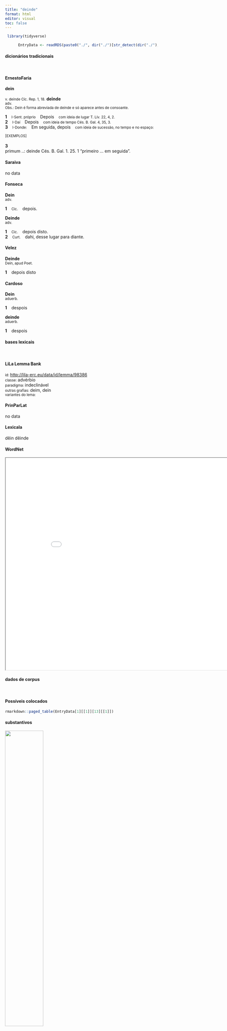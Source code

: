 ```yaml
---
title: "deinde"
format: html
editor: visual
toc: false
---
```



```r
 library(tidyverse) 

      EntryData <- readRDS(paste0("./", dir("./")[str_detect(dir("./"), "_xx100-101-105-110-100-101xx_.rds")]))

```


#### dicionários tradicionais

&emsp;




::: panel-tabset

#### ErnestoFaria

<b>dein</b> <br> <small></small> <br> <small>v. deínde Cíc. Rep. 1, 18.</small> 
 <b>deīnde</b> <br> <small>adv.</small> <br> <small>Obs.: Dein é forma abreviada de deinde e só aparece antes de consoante.</small>   <p> <b>1</b> &ensp; <small>I-Sent. próprio</small> &ensp; Depois &ensp; <small>com ideia de lugar T. Lív. 22, 4, 2.</small> <br> <b>2</b> &ensp; <small>I-Daí</small> &ensp; Depois &ensp; <small>com ideia de tempo Cés. B. Gal. 4, 35, 3.</small> <br> <b>3</b> &ensp; <small>I-Donde:</small> &ensp; Em seguida, depois &ensp; <small>com ideia de sucessão, no tempo e no espaço:</small> </p>   <p><small>[EXEMPLOS]</small><br> <br><b>3</b><br>primum ..: deinde Cés. B. Gal. 1. 25. 1 “primeiro ... em seguida”. </p>




#### Saraiva

no data




#### Fonseca

<b>Dein</b> <br> <small>adv.</small>   <p> <b>1</b> &ensp; <small>Cic.</small> &ensp; depois. </p> 
 <b>Deinde</b> <br> <small>adv.</small>   <p> <b>1</b> &ensp; <small>Cic.</small> &ensp; depois disto. <br> <b>2</b> &ensp; <small>Curt.</small> &ensp; dahi, desse lugar para diante. </p>




#### Velez

<b>Deinde</b> <br> <small>Dein, apud Poet.</small>   <p> <b>1</b> &ensp; depois disto </p>




#### Cardoso

<b>Dein</b> <br> <small>aduerb.</small>   <p> <b>1</b> &ensp; despois </p> 
 <b>deinde</b> <br> <small>aduerb.</small>   <p> <b>1</b> &ensp; despois </p>


:::



#### bases lexicais

&emsp;






::: panel-tabset

#### LiLa Lemma Bank

<small> id: </small> <a href=' http://lila-erc.eu/data/id/lemma/98386 ' target="_blank"> http://lila-erc.eu/data/id/lemma/98386 </a> <br>
<small> classe: </small> advérbio    <br>
<small> paradigma: </small> indeclinável <br>
<small> outras grafias: </small> deim, dein <br>
<small> variantes do lema: </small>  <br>





#### PrinParLat

no data




#### Lexicala

dĕin 
 dĕinde




#### WordNet

<iframe width='900' height='700' src='Media/Tree__xx100-101-105-110-100-101xx__sem_type_lexemes_pt.html'>

</iframe>


:::



#### dados de corpus

&emsp;




::: panel-tabset

#### Possíveis colocados

```r

rmarkdown::paged_table(EntryData[1][[1]][13][[1]])

```


#### substantivos

![](./Media/wordcloud__xx100-101-105-110-100-101xx__BY_collocate_scoreSUBST.webp){width=50% fig-alt='This chart plots collocate by scoreSUBST, for the headword deinde here are all the values plotted: collocate: etiam; scoreSUBST: 0. collocate: multus; scoreSUBST: 0. collocate: si; scoreSUBST: 0'}




#### adjetivos

![](./Media/wordcloud__xx100-101-105-110-100-101xx__BY_collocate_scoreADJ.webp){width=50% fig-alt='This chart plots collocate by scoreADJ, for the headword deinde here are all the values plotted: collocate: etiam; scoreADJ: 0. collocate: multus; scoreADJ: 0. collocate: si; scoreADJ: 0'}




#### verbos

![](./Media/wordcloud__xx100-101-105-110-100-101xx__BY_collocate_scoreVERBO.webp){width=50% fig-alt='This chart plots collocate by scoreVERBO, for the headword deinde here are all the values plotted: collocate: etiam; scoreVERBO: 0. collocate: multus; scoreVERBO: 0. collocate: si; scoreVERBO: 0'}




#### advérbios

![](./Media/wordcloud__xx100-101-105-110-100-101xx__BY_collocate_scoreADV.webp){width=50% fig-alt='This chart plots collocate by scoreADV, for the headword deinde here are all the values plotted: collocate: etiam; scoreADV: 2. collocate: multus; scoreADV: 0. collocate: si; scoreADV: 0'}




#### preposições e conjunções

![](./Media/wordcloud__xx100-101-105-110-100-101xx__BY_collocate_scoreFUNC.webp){width=50% fig-alt='This chart plots collocate by scoreFUNC, for the headword deinde here are all the values plotted: collocate: etiam; scoreFUNC: 0. collocate: multus; scoreFUNC: 0. collocate: si; scoreFUNC: 20'}


:::



::: panel-tabset

#### ExemplosTraduzidos

<p> quid si uelis <b>deinde</b> quemadmodum ambules discere <br> <small> Sen.Ep.15.7 <br> E se queres depois aprender o modo como caminhares? <small> [JDD] </small> </small> </p>
; <p> nollem primum rei publicae causa <b>deinde</b> etiam dignitatis tuae <br> <small> Cic.Phil.14.18.7 <br> Eu não queria, primeiro por causa da república, depois por causa também de tua dignidade. <small> [JDD] </small> </small> </p>
; <p> tamquam ad bona feruntur decepti rumoribus <b>deinde</b> mala esse aut inania aut minora quam sperauerint adepti ac multa passi uident <br> <small> Sen.Ep.118.7 <br> Enganados pelos rumores, são levados como que para coisas boas, depois, tendo-as conseguido e sofrido muito, vêem que são más ou vazias ou menores do que estavam esperando. <small> [JDD] </small> </small> </p>





#### Frequência por autor

![](./Media/barchart__xx100-101-105-110-100-101xx__lemma_BY_author_Frequencies.webp){width=50% fig-alt='This charts plots the frequency of lemma by author_Frequencies. The Phaedrus subcorpus registers the highest normalized frequency, with the value of 16.7 and an absolute frequency of 11. The Seneca subcorpus follows, with a normalized frequency of 7.47 and an absolute frequency of 40. the subcorpus with the least normalized frequency is Ovidius with the normalized value of 1.72 and an absolute freqeuncy of 1. here are all the values: subcorpus: Caesar ; normalized frequency: 7 ; absolute frequency: 2.64370420726641. subcorpus: Cicero ; normalized frequency: 104 ; absolute frequency: 6.47878198898607. subcorpus: Horatius ; normalized frequency: 4 ; absolute frequency: 3.55208240831187. subcorpus: Ovidius ; normalized frequency: 1 ; absolute frequency: 1.71585449553878. subcorpus: Phaedrus ; normalized frequency: 11 ; absolute frequency: 16.6995597388796. subcorpus: Sallustius ; normalized frequency: 9 ; absolute frequency: 8.3480196642241. subcorpus: Seneca ; normalized frequency: 40 ; absolute frequency: 7.46533286052892. subcorpus: Suetonius ; normalized frequency: 1 ; absolute frequency: 11.0253583241455. subcorpus: Tacitus ; normalized frequency: 2 ; absolute frequency: 6.86577411603158. subcorpus: Vergilius ; normalized frequency: 2 ; absolute frequency: 3.86100386100386. subcorpus: Hieronymus ; normalized frequency: 3 ; absolute frequency: 6.74005841383959'}




#### Frequência por gênero

![](./Media/barchart__xx100-101-105-110-100-101xx__lemma_BY_genre_Frequencies.webp){width=50% fig-alt='This charts plots the frequency of lemma by genre_Frequencies. The Poesia.didática subcorpus registers the highest normalized frequency, with the value of 10.18 and an absolute frequency of 12. The Prosa.filosófica subcorpus follows, with a normalized frequency of 8.24 and an absolute frequency of 50. the subcorpus with the least normalized frequency is Poesia.trágica with the normalized value of 0.87 and an absolute freqeuncy of 1. here are all the values: subcorpus: Prosa.histórica ; normalized frequency: 19 ; absolute frequency: 4.62523430463254. subcorpus: Prosa.filosófica ; normalized frequency: 50 ; absolute frequency: 8.23709658819459. subcorpus: Prosa.oratória ; normalized frequency: 66 ; absolute frequency: 6.33683139227867. subcorpus: Prosa.epistolográfica ; normalized frequency: 27 ; absolute frequency: 7.15440260738228. subcorpus: Poesia.lírica ; normalized frequency: 4 ; absolute frequency: 3.36502061075124. subcorpus: Poesia.didática ; normalized frequency: 12 ; absolute frequency: 10.1789804054627. subcorpus: Poesia.trágica ; normalized frequency: 1 ; absolute frequency: 0.868658790826963. subcorpus: Poesia.épica ; normalized frequency: 2 ; absolute frequency: 3.86100386100386. subcorpus: Prosa.ficcional ; normalized frequency: 3 ; absolute frequency: 6.74005841383959'}




#### Frequência por século

![](./Media/barchart__xx100-101-105-110-100-101xx__lemma_BY_period_Frequencies.webp){width=50% fig-alt='This charts plots the frequency of lemma by period_Frequencies. The I.d.C. subcorpus registers the highest normalized frequency, with the value of 7.95 and an absolute frequency of 52. The I.d.C. subcorpus follows, with a normalized frequency of 7.95 and an absolute frequency of 52. the subcorpus with the least normalized frequency is I.a.C. with the normalized value of 5.86 and an absolute freqeuncy of 126. here are all the values: subcorpus: I.a.C. ; normalized frequency: 126 ; absolute frequency: 5.8645566674424. subcorpus: I.d.C. ; normalized frequency: 52 ; absolute frequency: 7.95471929019428. subcorpus: II.d.C. ; normalized frequency: 3 ; absolute frequency: 7.85340314136126. subcorpus: IV.d.C. ; normalized frequency: 3 ; absolute frequency: 6.74005841383959'}


:::

